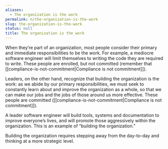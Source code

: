 ```yaml
---
aliases:
  - The organization is the work
permalink: n/the-organization-is-the-work
slug: the-organization-is-the-work
status: null
title: The organization is the work
---
```

When they’re part of an organization, most people consider their primary and immediate responsibilities to be the work. For example, a mediocre software engineer will limit themselves to writing the code they are required to write. These people are enrolled, but not committed (remember that [[compliance-is-not-commitment|Compliance is not commitment]]).

Leaders, on the other hand, recognize that building the organization is the work: as we abide by our primary responsibilities, we must seek to constantly learn about and improve the organization as a whole, so that we can make our jobs and the jobs of those around us more effective. These people are committed ([[compliance-is-not-commitment|Compliance is not commitment]]).

A leader software engineer will build tools, systems and documentation to improve everyone’s lives, and will promote those aggressively within the organization. This is an example of “building the organization.”

Building the organization requires stepping away from the day-to-day and thinking at a more strategic level.
